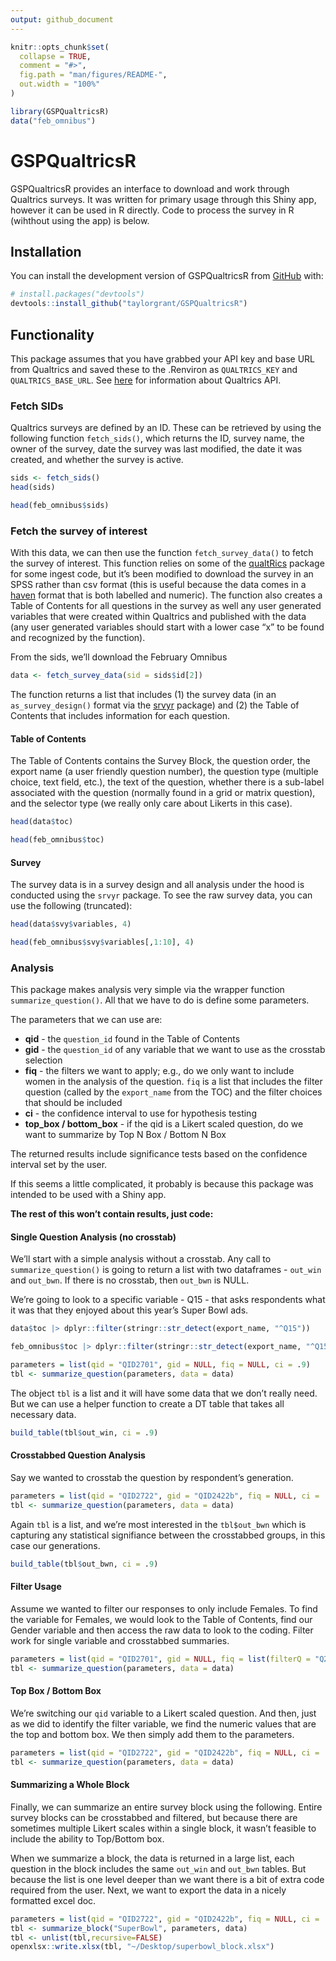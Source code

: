 ```yaml
---
output: github_document
---
```


<!-- README.md is generated from README.Rmd. Please edit that file -->

```r
knitr::opts_chunk$set(
  collapse = TRUE,
  comment = "#>",
  fig.path = "man/figures/README-",
  out.width = "100%"
)

library(GSPQualtricsR)
data("feb_omnibus")
```

# GSPQualtricsR

<!-- badges: start -->
<!-- badges: end -->

GSPQualtricsR provides an interface to download and work through Qualtrics surveys. It was written for primary usage through this Shiny app, however it can be used in R directly. Code to process the survey in R (wihthout using the app) is below. 

## Installation

You can install the development version of GSPQualtricsR from [GitHub](https://github.com/) with:

``` r
# install.packages("devtools")
devtools::install_github("taylorgrant/GSPQualtricsR")
```

## Functionality

This package assumes that you have grabbed your API key and base URL from Qualtrics and saved these to the .Renviron as `QUALTRICS_KEY` and `QUALTRICS_BASE_URL`. See [here](https://api.qualtrics.com/) for information about Qualtrics API. 

### Fetch SIDs 

Qualtrics surveys are defined by an ID. These can be retrieved by using the following function `fetch_sids()`, which returns the ID, survey name, the owner of the survey, date the survey was last modified, the date it was created, and whether the survey is active.  

```r
sids <- fetch_sids()
head(sids)
```

```r
head(feb_omnibus$sids)
```

### Fetch the survey of interest

With this data, we can then use the function `fetch_survey_data()` to fetch the survey of interest. This function relies on some of the [qualtRics](https://cran.r-project.org/web/packages/qualtRics/vignettes/qualtRics.html) package for some ingest code, but it's been modified to download the survey in an SPSS rather than csv format (this is useful because the data comes in a [haven](https://haven.tidyverse.org/) format that is both labelled and numeric). The function also creates a Table of Contents for all questions in the survey as well any user generated variables that were created within Qualtrics and published with the data (any user generated variables should start with a lower case "x" to be found and recognized by the function).  

From the sids, we'll download the February Omnibus  

```r
data <- fetch_survey_data(sid = sids$id[2])
```

The function returns a list that includes (1) the survey data (in an `as_survey_design()` format via the [srvyr](https://cran.r-project.org/web/packages/srvyr/vignettes/srvyr-vs-survey.html) package) and (2) the Table of Contents that includes information for each question. 

#### Table of Contents

The Table of Contents contains the Survey Block, the question order, the export name (a user friendly question number), the question type (multiple choice, text field, etc.), the text of the question, whether there is a sub-label associated with the question (normally found in a grid or matrix question), and the selector type (we really only care about Likerts in this case).  

```r
head(data$toc)
```

```r
head(feb_omnibus$toc)
```

#### Survey

The survey data is in a survey design and all analysis under the hood is conducted using the `srvyr` package. To see the raw survey data, you can use the following (truncated): 

```r
head(data$svy$variables, 4)
```

```r
head(feb_omnibus$svy$variables[,1:10], 4)
```

### Analysis 

This package makes analysis very simple via the wrapper function `summarize_question()`. All that we have to do is define some parameters. 

The parameters that we can use are:

 - **qid** - the `question_id` found in the Table of Contents
 - **gid** - the `question_id` of any variable that we want to use as the crosstab selection
 - **fiq** - the filters we want to apply; e.g., do we only want to include women in the analysis of the question. `fiq` is a list that includes the filter question (called by the `export_name` from the TOC) and the filter choices that should be included
 - **ci** - the confidence interval to use for hypothesis testing
 - **top_box / bottom_box** - if the qid is a Likert scaled question, do we want to summarize by Top N Box / Bottom N Box
 
The returned results include significance tests based on the confidence interval set by the user. 

If this seems a little complicated, it probably is because this package was intended to be used with a Shiny app. 

**The rest of this won't contain results, just code:** 

#### Single Question Analysis (no crosstab)

We'll start with a simple analysis without a crosstab. Any call to `summarize_question()` is going to return a list with two dataframes - `out_win` and `out_bwn`. If there is no crosstab, then `out_bwn` is NULL. 

We're going to look to a specific variable - Q15 - that asks respondents what it was that they enjoyed about this year's Super Bowl ads. 

```r
data$toc |> dplyr::filter(stringr::str_detect(export_name, "^Q15"))
```

```r
feb_omnibus$toc |> dplyr::filter(stringr::str_detect(export_name, "^Q15"))
```

```r
parameters = list(qid = "QID2701", gid = NULL, fiq = NULL, ci = .9)
tbl <- summarize_question(parameters, data = data)
```

The object `tbl` is a list and it will have some data that we don't really need. But we can use a helper function to create a DT table that takes all necessary data. 

```r
build_table(tbl$out_win, ci = .9)
```

#### Crosstabbed Question Analysis

Say we wanted to crosstab the question by respondent's generation. 

```r
parameters = list(qid = "QID2722", gid = "QID2422b", fiq = NULL, ci = .9)
tbl <- summarize_question(parameters, data = data)
```

Again `tbl` is a list, and we're most interested in the `tbl$out_bwn` which is capturing any statistical signifiance between the crosstabbed groups, in this case our generations. 

```r
build_table(tbl$out_bwn, ci = .9)
```

#### Filter Usage

Assume we wanted to filter our responses to only include Females. To find the variable for Females, we would look to the Table of Contents, find our Gender variable and then access the raw data to look to the coding. Filter work for single variable and crosstabbed summaries. 

```r
parameters = list(qid = "QID2701", gid = NULL, fiq = list(filterQ = "Q2", filter_choices = c("1")), ci = .9)
tbl <- summarize_question(parameters, data = data)
```

#### Top Box / Bottom Box

We're switching our `qid` variable to a Likert scaled question. And then, just as we did to identify the filter variable, we find the numeric values that are the top and bottom box. We then simply add them to the parameters. 
```r
parameters = list(qid = "QID2722", gid = "QID2422b", fiq = NULL, ci = .9, top_box = c("5", "6"), bottom_box = c(2,3))
tbl <- summarize_question(parameters, data = data)
```

#### Summarizing a Whole Block

Finally, we can summarize an entire survey block using the following. Entire survey blocks can be crosstabbed and filtered, but because there are sometimes multiple Likert scales within a single block, it wasn't feasible to include the ability to Top/Bottom box. 

When we summarize a block, the data is returned in a large list, each question in the block includes the same `out_win` and `out_bwn` tables. But because the list is one level deeper than we want there is a bit of extra code required from the user. Next, we want to export the data in a nicely formatted excel doc. 

```r
parameters = list(qid = "QID2722", gid = "QID2422b", fiq = NULL, ci = .9)
tbl <- summarize_block("SuperBowl", parameters, data)
tbl <- unlist(tbl,recursive=FALSE)
openxlsx::write.xlsx(tbl, "~/Desktop/superbowl_block.xlsx")
```

